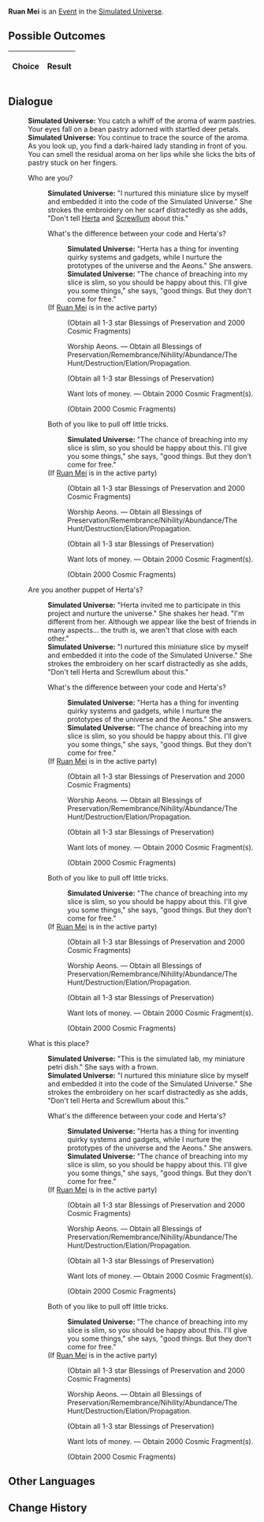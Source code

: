 {{Simulated Universe Event Infobox
|title         = Ruan Mei
|image         = Random Event Bonus.png
|type          =
|domains_su    = Occurrence
|domains_ext   = Occurrence
|domains_swarm = 
|domains_gng   = 
|requirements  =
|prev          = 
|next          = 
|indexRewards  =
|characters    = Herta;Ruan Mei;Screwllum
}}
'''Ruan Mei''' is an [[Simulated Universe/Events|Event]] in the [[Simulated Universe]].

==Possible Outcomes==
{| class="article-table"
!Choice
!Result

|}

<!--
==Gameplay Notes==

-->
==Dialogue==
{{Dialogue Start}}
:'''Simulated Universe:''' You catch a whiff of the aroma of warm pastries. Your eyes fall on a bean pastry adorned with startled deer petals.
:'''Simulated Universe:''' You continue to trace the source of the aroma. As you look up, you find a dark-haired lady standing in front of you. You can smell the residual aroma on her lips while she licks the bits of pastry stuck on her fingers.
:{{DIcon|Arrow}} Who are you?
::'''Simulated Universe:''' "I nurtured this miniature slice by myself and embedded it into the code of the Simulated Universe." She strokes the embroidery on her scarf distractedly as she adds, "Don't tell [[Herta]] and [[Screwllum]] about this."
::{{DIcon|Arrow}} What's the difference between your code and Herta's?
:::'''Simulated Universe:''' "Herta has a thing for inventing quirky systems and gadgets, while I nurture the prototypes of the universe and the Aeons." She answers.
:::'''Simulated Universe:''' "The chance of breaching into my slice is slim, so you should be happy about this. I'll give you some things," she says, "good things. But they don't come for free."
::;(If [[Ruan Mei]] is in the active party){{Verify}}
:::{{SU Special Dialogue|Ruan Mei|You are... [[Ruan Mei]]?|Obtain all Blessings of Preservation/Remembrance/Nihility/Abundance/The Hunt/Destruction/Elation/Propagation and 2000 Cosmic Fragment(s).}}
:::;(Obtain all 1-3 star Blessings of Preservation and 2000 Cosmic Fragments)
:::{{DIcon|Star}} Worship Aeons. &mdash; Obtain all Blessings of Preservation/Remembrance/Nihility/Abundance/The Hunt/Destruction/Elation/Propagation.
:::;(Obtain all 1-3 star Blessings of Preservation)
:::{{DIcon|Star}} Want lots of money. &mdash; Obtain 2000 Cosmic Fragment(s).
:::;(Obtain 2000 Cosmic Fragments)
::{{DIcon|Arrow}} Both of you like to pull off little tricks.
:::'''Simulated Universe:''' "The chance of breaching into my slice is slim, so you should be happy about this. I'll give you some things," she says, "good things. But they don't come for free."
::;(If [[Ruan Mei]] is in the active party){{Verify}}
:::{{SU Special Dialogue|Ruan Mei|You are... Ruan Mei?|Obtain all Blessings of Preservation/Remembrance/Nihility/Abundance/The Hunt/Destruction/Elation/Propagation and 2000 Cosmic Fragment(s).}}
:::;(Obtain all 1-3 star Blessings of Preservation and 2000 Cosmic Fragments)
:::{{DIcon|Star}} Worship Aeons. &mdash; Obtain all Blessings of Preservation/Remembrance/Nihility/Abundance/The Hunt/Destruction/Elation/Propagation.
:::;(Obtain all 1-3 star Blessings of Preservation)
:::{{DIcon|Star}} Want lots of money. &mdash; Obtain 2000 Cosmic Fragment(s).
:::;(Obtain 2000 Cosmic Fragments)
:{{DIcon|Arrow}} Are you another puppet of Herta's?
::'''Simulated Universe:''' "Herta invited me to participate in this project and nurture the universe." She shakes her head. "I'm different from her. Although we appear like the best of friends in many aspects... the truth is, we aren't that close with each other."
::'''Simulated Universe:''' "I nurtured this miniature slice by myself and embedded it into the code of the Simulated Universe." She strokes the embroidery on her scarf distractedly as she adds, "Don't tell Herta and Screwllum about this."
::{{DIcon|Arrow}} What's the difference between your code and Herta's?
:::'''Simulated Universe:''' "Herta has a thing for inventing quirky systems and gadgets, while I nurture the prototypes of the universe and the Aeons." She answers.
:::'''Simulated Universe:''' "The chance of breaching into my slice is slim, so you should be happy about this. I'll give you some things," she says, "good things. But they don't come for free."
::;(If [[Ruan Mei]] is in the active party){{Verify}}
:::{{SU Special Dialogue|Ruan Mei|You are... Ruan Mei?|Obtain all Blessings of Preservation/Remembrance/Nihility/Abundance/The Hunt/Destruction/Elation/Propagation and 2000 Cosmic Fragment(s).}}
:::;(Obtain all 1-3 star Blessings of Preservation and 2000 Cosmic Fragments)
:::{{DIcon|Star}} Worship Aeons. &mdash; Obtain all Blessings of Preservation/Remembrance/Nihility/Abundance/The Hunt/Destruction/Elation/Propagation.
:::;(Obtain all 1-3 star Blessings of Preservation)
:::{{DIcon|Star}} Want lots of money. &mdash; Obtain 2000 Cosmic Fragment(s).
:::;(Obtain 2000 Cosmic Fragments)
::{{DIcon|Arrow}} Both of you like to pull off little tricks.
:::'''Simulated Universe:''' "The chance of breaching into my slice is slim, so you should be happy about this. I'll give you some things," she says, "good things. But they don't come for free."
::;(If [[Ruan Mei]] is in the active party){{Verify}}
:::{{SU Special Dialogue|Ruan Mei|You are... Ruan Mei?|Obtain all Blessings of Preservation/Remembrance/Nihility/Abundance/The Hunt/Destruction/Elation/Propagation and 2000 Cosmic Fragment(s).}}
:::;(Obtain all 1-3 star Blessings of Preservation and 2000 Cosmic Fragments)
:::{{DIcon|Star}} Worship Aeons. &mdash; Obtain all Blessings of Preservation/Remembrance/Nihility/Abundance/The Hunt/Destruction/Elation/Propagation.
:::;(Obtain all 1-3 star Blessings of Preservation)
:::{{DIcon|Star}} Want lots of money. &mdash; Obtain 2000 Cosmic Fragment(s).
:::;(Obtain 2000 Cosmic Fragments)
:{{DIcon|Arrow}} What is this place?
::'''Simulated Universe:''' "This is the simulated lab, my miniature petri dish." She says with a frown.
::'''Simulated Universe:''' "I nurtured this miniature slice by myself and embedded it into the code of the Simulated Universe." She strokes the embroidery on her scarf distractedly as she adds, "Don't tell Herta and Screwllum about this."
::{{DIcon|Arrow}} What's the difference between your code and Herta's?
:::'''Simulated Universe:''' "Herta has a thing for inventing quirky systems and gadgets, while I nurture the prototypes of the universe and the Aeons." She answers.
:::'''Simulated Universe:''' "The chance of breaching into my slice is slim, so you should be happy about this. I'll give you some things," she says, "good things. But they don't come for free."
::;(If [[Ruan Mei]] is in the active party){{Verify}}
:::{{SU Special Dialogue|Ruan Mei|You are... Ruan Mei?|Obtain all Blessings of Preservation/Remembrance/Nihility/Abundance/The Hunt/Destruction/Elation/Propagation and 2000 Cosmic Fragment(s).}}
:::;(Obtain all 1-3 star Blessings of Preservation and 2000 Cosmic Fragments)
:::{{DIcon|Star}} Worship Aeons. &mdash; Obtain all Blessings of Preservation/Remembrance/Nihility/Abundance/The Hunt/Destruction/Elation/Propagation.
:::;(Obtain all 1-3 star Blessings of Preservation)
:::{{DIcon|Star}} Want lots of money. &mdash; Obtain 2000 Cosmic Fragment(s).
:::;(Obtain 2000 Cosmic Fragments)
::{{DIcon|Arrow}} Both of you like to pull off little tricks.
:::'''Simulated Universe:''' "The chance of breaching into my slice is slim, so you should be happy about this. I'll give you some things," she says, "good things. But they don't come for free."
::;(If [[Ruan Mei]] is in the active party){{Verify}}
:::{{SU Special Dialogue|Ruan Mei|You are... Ruan Mei?|Obtain all Blessings of Preservation/Remembrance/Nihility/Abundance/The Hunt/Destruction/Elation/Propagation and 2000 Cosmic Fragment(s).}}
:::;(Obtain all 1-3 star Blessings of Preservation and 2000 Cosmic Fragments)
:::{{DIcon|Star}} Worship Aeons. &mdash; Obtain all Blessings of Preservation/Remembrance/Nihility/Abundance/The Hunt/Destruction/Elation/Propagation.
:::;(Obtain all 1-3 star Blessings of Preservation)
:::{{DIcon|Star}} Want lots of money. &mdash; Obtain 2000 Cosmic Fragment(s).
:::;(Obtain 2000 Cosmic Fragments)
{{Dialogue End}}

==Other Languages==
{{Other Languages
|zhs   = 阮•梅
|zht   = 阮•梅
|ja    = ルアン・メェイ
|ko    = 완•매
|es    = Ruan Mei
|fr    = Ruan Mei
|ru    = Жуань Мэй
|th    = Ruan Mei
|vi    = Ruan Mei
|de    = Ruan Mei
|id    = Ruan Mei
|pt    = Ruan Mei
}}

==Change History==
{{Change History|1.0}}
